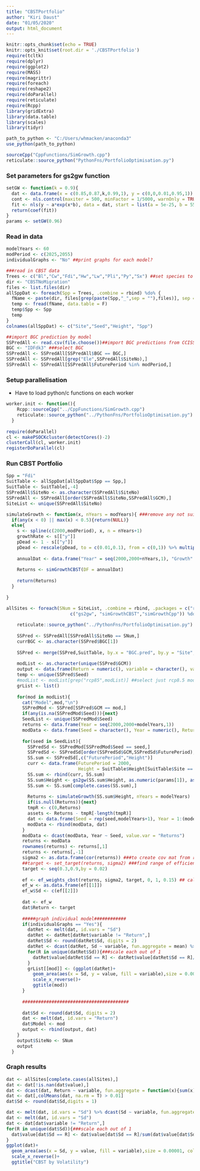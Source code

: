 ```yaml
---
title: "CBSTPortfolio"
author: "Kiri Daust"
date: "01/05/2020"
output: html_document
---
```


```r
knitr::opts_chunk$set(echo = TRUE)
knitr::opts_knit$set(root.dir = './CBSTPortfolio')
require(tcltk)
require(dplyr)
require(ggplot2)
require(MASS)
require(magrittr)
require(foreach)
require(reshape2)
require(doParallel)
require(reticulate)
require(Rcpp)
library(gridExtra)
library(data.table)
library(scales)
library(tidyr)

path_to_python <- "C:/Users/whmacken/anaconda3"
use_python(path_to_python)

sourceCpp("CppFunctions/SimGrowth.cpp")
reticulate::source_python("PythonFns/PortfolioOptimisation.py")
```

### Set parameters for gs2gw function

```r
setGW <- function(k = 0.9){
  dat <- data.frame(x = c(0.85,0.87,k,0.99,1), y = c(0,0,0.01,0.95,1))
  cont <- nls.control(maxiter = 500, minFactor = 1/5000, warnOnly = TRUE)
  fit <- nls(y ~ a*exp(x*b), data = dat, start = list(a = 5e-25, b = 55.9), control = cont)
  return(coef(fit))
}
params <- setGW(0.96)
```

### Read in data

```r
modelYears <- 60
modPeriod <- c(2025,2055)
individualGraphs <- "No" ##print graphs for each model?

###read in CBST data
Trees <- c("Bl","Cw","Fdi","Hw","Lw","Pli","Py","Sx") ##set species to use in portfolio
dir <- "CBSTNoMigration"
files <- list.files(dir)
allSppDat <- foreach(Spp = Trees, .combine = rbind) %do% {
  fName <- paste(dir, files[grep(paste(Spp,"_",sep = ""),files)], sep = "/")
  temp <- fread(fName, data.table = F)
  temp$Spp <- Spp
  temp
}
colnames(allSppDat) <- c("Site","Seed","Height", "Spp")

##import BGC prediction by model
SSPredAll <- read.csv(file.choose())##import BGC predictions from CCISS script
BGC <- "IDFdk3" ###select BGC
SSPredAll <- SSPredAll[SSPredAll$BGC == BGC,]
SSPredAll <- SSPredAll[grep("Ele",SSPredAll$SiteNo),]
SSPredAll <- SSPredAll[SSPredAll$FuturePeriod %in% modPeriod,]
```

### Setup parallelisation
- Have to load python/c functions on each worker

```r
worker.init <- function(){
    Rcpp::sourceCpp("../CppFunctions/SimGrowth.cpp")
    reticulate::source_python("../PythonFns/PortfolioOptimisation.py")
  }
  
require(doParallel)
cl <- makePSOCKcluster(detectCores()-2)
clusterCall(cl, worker.init)
registerDoParallel(cl)
```

### Run CBST Portfolio

```r
Spp = "Fdi"
SuitTable <- allSppDat[allSppDat$Spp == Spp,]
SuitTable <- SuitTable[,-4]
SSPredAll$SiteNo <- as.character(SSPredAll$SiteNo)
SSPredAll <- SSPredAll[order(SSPredAll$SiteNo,SSPredAll$GCM),]
SiteList <- unique(SSPredAll$SiteNo)

simulateGrowth <- function(x, nYears = modYears){ ###remove any not suitable in any time period
  if(any(x < 0) || max(x) < 0.5){return(NULL)}
  else{
    s <- spline(c(2000,modPeriod), x, n = nYears+1)
    growthRate <- s[["y"]]
    pDead <- 1 - s[["y"]]
    pDead <- rescale(pDead, to = c(0.01,0.1), from = c(0,1)) %>% multiply_by(100)
    
    annualDat <- data.frame("Year" = seq(2000,2000+nYears,1), "Growth" = growthRate, "MeanDead" = pDead, "NoMort" = rep(25, nYears+1)) ##create working data
    
    Returns <- simGrowthCBST(DF = annualDat)
    
    return(Returns)
  }
  
}

allSites <- foreach(SNum = SiteList, .combine = rbind, .packages = c("reshape2","Rcpp","magrittr","scales","reticulate"), .noexport = 
                        c("gs2gw", "simGrowthCBST","simGrowthCpp")) %dopar% {
    
    reticulate::source_python("../PythonFns/PortfolioOptimisation.py")
    
    SSPred <- SSPredAll[SSPredAll$SiteNo == SNum,]
    currBGC <- as.character(SSPred$BGC[1])
    
    SSPred <- merge(SSPred,SuitTable, by.x = "BGC.pred", by.y = "Site", all.x = TRUE)
    
    modList <- as.character(unique(SSPred$GCM))
    output <- data.frame(Return = numeric(), variable = character(), value = numeric(), Model = character())
    temp <- unique(SSPred$Seed)
    #modList <- modList[grep("rcp85",modList)] ##select just rcp8.5 models
    grList <- list()
    
    for(mod in modList){
      cat("Model",mod,"\n")
      SSPredMod <- SSPred[SSPred$GCM == mod,]
      if(any(is.na(SSPredMod$Seed))){next}
      SeedList <- unique(SSPredMod$Seed)
      returns <- data.frame(Year = seq(2000,2000+modelYears,1))
      modData <- data.frame(Seed = character(), Year = numeric(), Returns = numeric())
      
      for(seed in SeedList){
        SSPredSd <- SSPredMod[SSPredMod$Seed == seed,]
        SSPredSd <- SSPredSd[order(SSPredSd$GCM,SSPredSd$FuturePeriod),]
        SS.sum <- SSPredSd[,c("FuturePeriod","Height")]
        curr <- data.frame(FuturePeriod = 2000, 
                           Height = SuitTable$Height[SuitTable$Site == BGC & SuitTable$Seed == as.character(seed)])
        SS.sum <- rbind(curr, SS.sum)
        SS.sum$Height <- gs2gw(SS.sum$Height, as.numeric(params[1]), as.numeric(params[2]))
        SS.sum <- SS.sum[complete.cases(SS.sum),]
        
        Returns <- simulateGrowth(SS.sum$Height, nYears = modelYears)
        if(is.null(Returns)){next}
        tmpR <- c(0,Returns)
        assets <- Returns - tmpR[-length(tmpR)]
        dat <- data.frame(Seed = rep(seed,modelYears+1), Year = 1:(modelYears+1), Returns = assets)
        modData <- rbind(modData, dat)
      }
      modData <- dcast(modData, Year ~ Seed, value.var = "Returns")
      returns <- modData
      rownames(returns) <- returns[,1]
      returns <- returns[,-1]
      sigma2 <- as.data.frame(cor(returns)) ###to create cov mat from returns
      ##target <- set_target(returns, sigma2) ###find range of efficient frontier
      target <- seq(0.3,0.9,by = 0.02)
      
      ef <- ef_weights_cbst(returns, sigma2, target, 0, 1, 0.15) ## call python function
      ef_w <- as.data.frame(ef[[1]])
      ef_w$Sd <- c(ef[[2]])
      
      dat <- ef_w
      dat$Return <- target
      
      #####graph individual model############
      if(individualGraphs == "Yes"){
        datRet <- melt(dat, id.vars = "Sd")
        datRet <- datRet[datRet$variable != "Return",]
        datRet$Sd <- round(datRet$Sd, digits = 2)
        datRet <- dcast(datRet, Sd ~ variable, fun.aggregate = mean) %>% melt(id.vars = "Sd")
        for(R in unique(datRet$Sd)){###scale each out of 1
          datRet$value[datRet$Sd == R] <- datRet$value[datRet$Sd == R]/sum(datRet$value[datRet$Sd == R])
        }
        grList[[mod]] <- (ggplot(datRet)+
          geom_area(aes(x = Sd, y = value, fill = variable),size = 0.00001, col = "black", stat = "identity")+
          scale_x_reverse()+
          ggtitle(mod))
      }
      
      ########################################
      
      dat$Sd <- round(dat$Sd, digits = 2)
      dat <- melt(dat, id.vars = "Return")
      dat$Model <- mod
      output <- rbind(output, dat)
    }
    output$SiteNo <- SNum
    output
  } 
```

### Graph results

```r
dat <- allSites[complete.cases(allSites),]
dat <- dat[!is.nan(dat$value),]
dat <- dcast(dat, Return ~ variable, fun.aggregate = function(x){sum(x)/(30*length(SiteList))})
dat <- dat[,colMeans(dat, na.rm = T) > 0.01]
dat$Sd <- round(dat$Sd,digits = 1)

dat <- melt(dat, id.vars = "Sd") %>% dcast(Sd ~ variable, fun.aggregate = mean)
dat <- melt(dat, id.vars = "Sd")
dat <- dat[dat$variable != "Return",]
for(R in unique(dat$Sd)){###scale each out of 1
  dat$value[dat$Sd == R] <- dat$value[dat$Sd == R]/sum(dat$value[dat$Sd == R])
}
ggplot(dat)+
  geom_area(aes(x = Sd, y = value, fill = variable),size = 0.00001, col = "black", stat = "identity")+
  scale_x_reverse()+
  ggtitle("CBST by Volatility")

```
